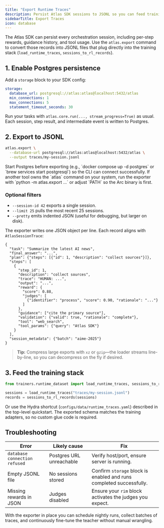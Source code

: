 ```yaml
---
title: "Export Runtime Traces"
description: Persist Atlas SDK sessions to JSONL so you can feed training pipelines without manual munging.
sidebarTitle: Export Traces
icon: database
---
```


The Atlas SDK can persist every orchestration session, including per-step rewards, guidance history, and tool usage. Use the `atlas.export` command to convert those records into JSONL files that plug directly into the training stack (`load_runtime_traces`, `sessions_to_rl_records`).

## 1. Enable Postgres persistence

Add a `storage` block to your SDK config:

```yaml
storage:
  database_url: postgresql://atlas:atlas@localhost:5432/atlas
  min_connections: 1
  max_connections: 5
  statement_timeout_seconds: 30
```

Run your tasks with `atlas.core.run(..., stream_progress=True)` as usual. Each session, step result, and intermediate event is written to Postgres.

## 2. Export to JSONL

```bash
atlas.export \
  --database-url postgresql://atlas:atlas@localhost:5432/atlas \
  --output traces/my-session.jsonl
```

<Note>
Start Postgres before exporting (e.g., `docker compose up -d postgres` or `brew services start postgresql`) so the CLI can connect successfully.
</Note>

<Tip>
If another tool owns the `atlas` command on your system, run the exporter with `python -m atlas.export ...` or adjust `PATH` so the Arc binary is first.
</Tip>

### Optional filters

- `--session-id 42` exports a single session.
- `--limit 25` pulls the most recent 25 sessions.
- `--pretty` emits indented JSON (useful for debugging, but larger on disk).

The exporter writes one JSON object per line. Each record aligns with `AtlasSessionTrace`:

```jsonc
{
  "task": "Summarize the latest AI news",
  "final_answer": "...",
  "plan": {"steps": [{"id": 1, "description": "collect sources"}]},
  "steps": [
    {
      "step_id": 1,
      "description": "collect sources",
      "trace": "HUMAN: ...",
      "output": "...",
      "reward": {
        "score": 0.88,
        "judges": [
          {"identifier": "process", "score": 0.90, "rationale": "..."}
        ]
      },
      "guidance": ["cite the primary source"],
      "validation": {"valid": true, "rationale": "complete"},
      "tool": "web_search",
      "tool_params": {"query": "Atlas SDK"}
    }
  ],
  "session_metadata": {"batch": "aime-2025"}
}
```

> **Tip:** Compress large exports with `xz` or `gzip`—the loader streams line-by-line, so you can decompress on the fly if desired.

## 3. Feed the training stack

```python
from trainers.runtime_dataset import load_runtime_traces, sessions_to_rl_records

sessions = load_runtime_traces("traces/my-session.jsonl")
records = sessions_to_rl_records(sessions)
```

Or use the Hydra shortcut (`configs/data/runtime_traces.yaml`) described in the top-level quickstart. The exported schema matches the training adapters, so no custom glue code is required.

## Troubleshooting

| Error | Likely cause | Fix |
|-------|--------------|-----|
| `database connection refused` | Postgres URL unreachable | Verify host/port, ensure server is running. |
| Empty JSONL file | No sessions stored | Confirm `storage` block is enabled and runs completed successfully. |
| Missing rewards in JSON | Judges disabled | Ensure your `rim` block activates the judges you expect. |

With the exporter in place you can schedule nightly runs, collect batches of traces, and continuously fine-tune the teacher without manual wrangling.
